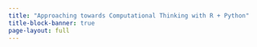 ```yaml
---
title: "Approaching towards Computational Thinking with R + Python"
title-block-banner: true
page-layout: full
---
```

